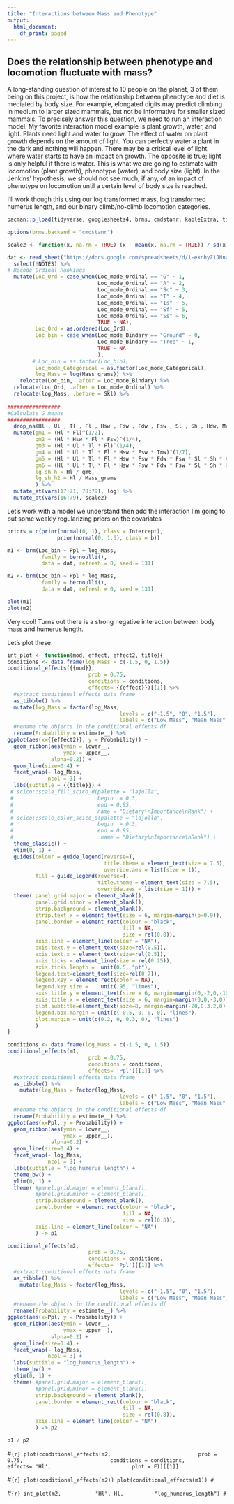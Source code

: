 ```yaml
---
title: "Interactions between Mass and Phenotype"
output:
  html_document:
    df_print: paged
---
```


## Does the relationship between phenotype and locomotion fluctuate with mass?

A long-standing question of interest to 10 people on the planet, 3 of them being on this project, is how the relationship between phenotype and diet is mediated by body size. For example, elongated digits may predict climbing in medium to larger sized mammals, but not be informative for smaller sized mammals. To precisely answer this question, we need to run an interaction model. My favorite interaction model example is plant growth, water, and light. Plants need light and water to grow. The effect of water on plant growth depends on the amount of light. You can perfectly water a plant in the dark and nothing will happen. There may be a critical level of light where water starts to have an impact on growth. The opposite is true; light is only helpful if there is water. This is what we are going to estimate with locomotion (plant growth), phenotype (water), and body size (light). In the Jenkins' hypothesis, we should not see much, if any, of an impact of phenotype on locomotion until a certain level of body size is reached. 

I'll work though this using our log transformed mass, log transformed humerus length, and our binary climb/no-climb locomotion categories. 

```r
pacman::p_load(tidyverse, googlesheets4, brms, cmdstanr, kableExtra, tidybayes, patchwork)

options(brms.backend = "cmdstanr")

scale2 <- function(x, na.rm = TRUE) (x - mean(x, na.rm = TRUE)) / sd(x, na.rm)
```


```r
dat <- read_sheet("https://docs.google.com/spreadsheets/d/1-eknhyZ1JNnXqhg2kViyzVntC8NGZvILQX-aQQb1Jvk/edit#gid=325036460", na = c("NA", "?", "")) %>%
  select(!NOTES) %>% 
# Recode Ordinal Rankings
  mutate(Loc_Ord = case_when(Loc_mode_Ordinal == "G" ~ 1,
                             Loc_mode_Ordinal == "A" ~ 2,
                             Loc_mode_Ordinal == "Sc" ~ 3,
                             Loc_mode_Ordinal == "T" ~ 4,
                             Loc_mode_Ordinal == "Is" ~ 5,
                             Loc_mode_Ordinal == "Sf" ~ 5,
                             Loc_mode_Ordinal == "Ss" ~ 6,
                             TRUE ~ NA),
         Loc_Ord = as.ordered(Loc_Ord),
         Loc_bin = case_when(Loc_mode_Bindary == "Ground" ~ 0,
                             Loc_mode_Bindary == "Tree" ~ 1,
                             TRUE ~ NA
                             ),
        # Loc_bin = as.factor(Loc_bin),
         Loc_mode_Categorical = as.factor(Loc_mode_Categorical),
         log_Mass = log(Mass_grams)) %>% 
    relocate(Loc_bin, .after = Loc_mode_Bindary) %>% 
  relocate(Loc_Ord, .after = Loc_mode_Ordinal) %>% 
  relocate(log_Mass, .before = Skl) %>%
  
#################
#Calculate G means
#################
  drop_na(Hl , Ul , Tl , Fl , Hsw , Fsw , Fdw , Fsw , Sl , Sh , Hdw, Mcl, Ppl, log_Mass) %>% 
  mutate(gm1 = (Hl * Fl)^(1/2),
         gm2 = (Hl * Hsw * Fl * Fsw)^(1/4),
         gm3 = (Hl * Ul * Tl * Fl)^(1/4),
         gm4 = (Hl * Ul * Tl * Fl * Hsw * Fsw * Tmw)^(1/7),
         gm5 = (Hl * Ul * Tl * Fl * Hsw * Fsw * Fdw * Fsw * Sl * Sh * Hdw )^(1/11),
         gm6 = (Hl * Ul * Tl * Fl * Hsw * Fsw * Fdw * Fsw * Sl * Sh * Hdw * Mcl * Ppl)^(1/13),
         lg_sh_h = Hl / gm6,
         lg_sh_h2 = Hl / Mass_grams
         ) %>% 
  mutate_at(vars(17:71, 78:79), log) %>% 
  mutate_at(vars(16:79), scale2)
```

Let's work with a model we understand then add the interaction
I'm going to put some weakly regularizing priors on the covariates
```r
priors = c(prior(normal(0, 1), class = Intercept),
                prior(normal(0, 1.5), class = b))

m1 <- brm(Loc_bin ~ Ppl + log_Mass,
           family = bernoulli(),
           data = dat, refresh = 0, seed = 131)

m2 <- brm(Loc_bin ~ Ppl * log_Mass,
           family = bernoulli(),
           data = dat, refresh = 0, seed = 131)
```

```r
plot(m1)
plot(m2)
```

Very cool! Turns out there is a strong negative interaction between body mass and humerus length. 

Let's plot these.

```r
int_plot <- function(mod, effect, effect2, title){
conditions <- data.frame(log_Mass = c(-1.5, 0, 1.5))
conditional_effects({{mod}}, 
                          prob = 0.75, 
                          conditions = conditions, 
                          effects= {{effect}})[[1]] %>% 
  #extract conditional effects data frame
  as_tibble() %>% 
  mutate(log_Mass = factor(log_Mass, 
                                    levels = c("-1.5", "0", "1.5"),
                                    labels = c("Low Mass", "Mean Mass", "High Mass"))) %>% 
  #rename the objects in the conditional effects df
  rename(Probability = estimate__) %>% 
ggplot(aes(x={{effect2}}, y = Probability)) +
  geom_ribbon(aes(ymin = lower__, 
                  ymax = upper__, 
              alpha=0.2)) +
  geom_line(size=0.4) +
  facet_wrap(~ log_Mass, 
             ncol = 3) +
  labs(subtitle = {{title}}) +
 # scico::scale_fill_scico_d(palette = "lajolla", 
 #                           begin  = 0.3, 
 #                           end = 0.95, 
 #                           name = "Dietary\nImportance\nRank") +
 # scico::scale_color_scico_d(palette = "lajolla", 
 #                           begin  = 0.3, 
 #                           end = 0.95, 
 #                            name = "Dietary\nImportance\nRank") +
  theme_classic() +
  ylim(0, 1) +
  guides(colour = guide_legend(reverse=T,
                               title.theme = element_text(size = 7.5),
                               override.aes = list(size = 1)),
         fill = guide_legend(reverse=T,
                             title.theme = element_text(size = 7.5),
                             override.aes = list(size = 1))) + 
  theme( panel.grid.major = element_blank(), 
         panel.grid.minor = element_blank(),
         strip.background = element_blank(),
         strip.text.x = element_text(size = 6, margin=margin(b=0.9)),
         panel.border = element_rect(colour = "black", 
                                     fill = NA,
                                     size = rel(0.8)),
         axis.line = element_line(colour = "NA"),
         axis.text.y = element_text(size=rel(0.5)),
         axis.text.x = element_text(size=rel(0.5)),
         axis.ticks = element_line(size = rel(0.25)),
         axis.ticks.length =  unit(0.5, "pt"),
         legend.text=element_text(size=rel(0.7)),
         legend.key = element_rect(color = NA),
         legend.key.size =    unit(.95, "lines"),
         axis.title.y = element_text(size = 6, margin=margin(0,-2,0,-10)),
         axis.title.x = element_text(size = 6, margin=margin(0,0,-3,0)),
         plot.subtitle=element_text(size=8, margin=margin(-20,0,3.2,0)),
         legend.box.margin = unit(c(-0.5, 0, 0, 0), "lines"),
         plot.margin = unit(c(0.2, 0, 0.3, 0), "lines")
         )
}
```


```r
conditions <- data.frame(log_Mass = c(-1.5, 0, 1.5))
conditional_effects(m1, 
                          prob = 0.75, 
                          conditions = conditions, 
                          effects= 'Ppl')[[1]] %>% 
  #extract conditional effects data frame
  as_tibble() %>% 
    mutate(log_Mass = factor(log_Mass, 
                                    levels = c("-1.5", "0", "1.5"),
                                    labels = c("Low Mass", "Mean Mass", "High Mass"))) %>% 
  #rename the objects in the conditional effects df
  rename(Probability = estimate__) %>%
ggplot(aes(x=Ppl, y = Probability)) +
  geom_ribbon(aes(ymin = lower__, 
                  ymax = upper__), 
              alpha=0.2) +
  geom_line(size=0.4) +
  facet_wrap(~ log_Mass, 
             ncol = 3) +
  labs(subtitle = "log_humerus_length") + 
  theme_bw() +
  ylim(0, 1) +
  theme( #panel.grid.major = element_blank(), 
         #panel.grid.minor = element_blank(),
         strip.background = element_blank(),
         panel.border = element_rect(colour = "black", 
                                     fill = NA,
                                     size = rel(0.8)),
         axis.line = element_line(colour = "NA")
         ) -> p1

conditional_effects(m2, 
                          prob = 0.75, 
                          conditions = conditions, 
                          effects= 'Ppl')[[1]] %>% 
  #extract conditional effects data frame
  as_tibble() %>% 
    mutate(log_Mass = factor(log_Mass, 
                                    levels = c("-1.5", "0", "1.5"),
                                    labels = c("Low Mass", "Mean Mass", "High Mass"))) %>% 
  #rename the objects in the conditional effects df
  rename(Probability = estimate__) %>%
ggplot(aes(x=Ppl, y = Probability)) +
  geom_ribbon(aes(ymin = lower__, 
                  ymax = upper__), 
              alpha=0.2) +
  geom_line(size=0.4) +
  facet_wrap(~ log_Mass, 
             ncol = 3) +
  labs(subtitle = "log_humerus_length") + 
  theme_bw() +
  ylim(0, 1) +
  theme( #panel.grid.major = element_blank(), 
         #panel.grid.minor = element_blank(),
         strip.background = element_blank(),
         panel.border = element_rect(colour = "black", 
                                     fill = NA,
                                     size = rel(0.8)),
         axis.line = element_line(colour = "NA")
         ) -> p2

p1 / p2
```

#```{r}
plot(conditional_effects(m2, 
                          prob = 0.75, 
                          conditions = conditions, 
                          effects= 'Hl',
                         plot = F))[[1]]
```

#```{r}
plot(conditional_effects(m2))
plot(conditional_effects(m1))
#```





#```{r}
int_plot(m2, 
         "Hl", Hl,
         "log_humerus_length")
#```


